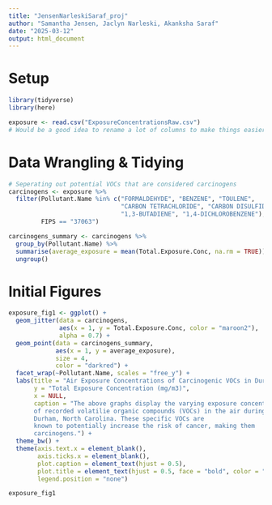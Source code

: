 ```yaml
---
title: "JensenNarleskiSaraf_proj"
author: "Samantha Jensen, Jaclyn Narleski, Akanksha Saraf"
date: "2025-03-12"
output: html_document
---
```


# Setup

```r

library(tidyverse)
library(here)

exposure <- read.csv("ExposureConcentrationsRaw.csv")
# Would be a good idea to rename a lot of columns to make things easier later on

```

# Data Wrangling & Tidying

```r

# Seperating out potential VOCs that are considered carcinogens
carcinogens <- exposure %>%
  filter(Pollutant.Name %in% c("FORMALDEHYDE", "BENZENE", "TOULENE", 
                               "CARBON TETRACHLORIDE", "CARBON DISULFIDE", 
                               "1,3-BUTADIENE", "1,4-DICHLOROBENZENE"),
         FIPS == "37063")

carcinogens_summary <- carcinogens %>%
  group_by(Pollutant.Name) %>%
  summarise(average_exposure = mean(Total.Exposure.Conc, na.rm = TRUE)) %>%
  ungroup()

```

# Initial Figures 

```r

exposure_fig1 <- ggplot() +
  geom_jitter(data = carcinogens,
              aes(x = 1, y = Total.Exposure.Conc, color = "maroon2"),
              alpha = 0.7) +
  geom_point(data = carcinogens_summary,
             aes(x = 1, y = average_exposure), 
             size = 4,
             color = "darkred") +
  facet_wrap(~Pollutant.Name, scales = "free_y") +
  labs(title = "Air Exposure Concentrations of Carcinogenic VOCs in Durham, NC",
       y = "Total Exposure Concentration (mg/m3)",
       x = NULL,
       caption = "The above graphs display the varying exposure concentrations 
       of recorded volatilie organic compounds (VOCs) in the air during 2014 in 
       Durham, North Carolina. These specific VOCs are 
       known to potentially increase the risk of cancer, making them 
       carcinogens.") +
  theme_bw() +
  theme(axis.text.x = element_blank(),
        axis.ticks.x = element_blank(),
        plot.caption = element_text(hjust = 0.5),
        plot.title = element_text(hjust = 0.5, face = "bold", color = "darkred"),
        legend.position = "none")

exposure_fig1
```
